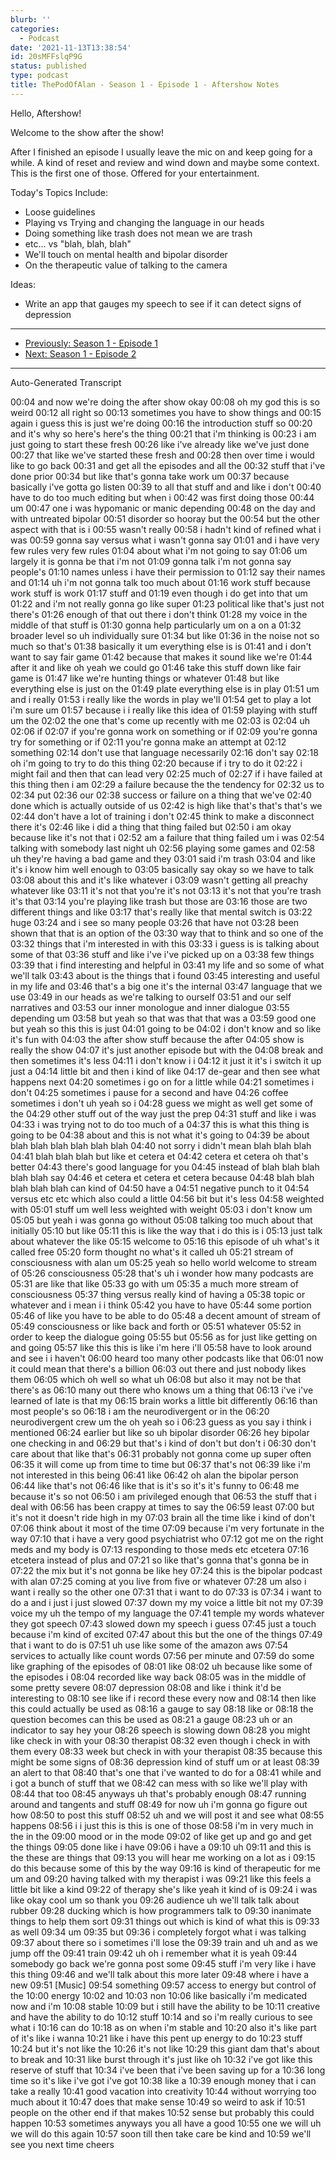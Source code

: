 ```yaml
---
blurb: ''
categories:
  - Podcast
date: '2021-11-13T13:38:54'
id: 20sMFFslqP9G
status: published
type: podcast
title: ThePodOfAlan - Season 1 - Episode 1 - Aftershow Notes
---
```


<YouTubeVideo id="aClqoHeKuYw" />

Hello, Aftershow! 

Welcome to the show after the show! 

After I finished an episode I usually leave the mic on and keep going for a while. A kind of reset and review and wind down and maybe some context. This is the first one of those. Offered for your entertainment.

Today's Topics Include: 

- Loose guidelines 
- Playing vs Trying and changing the language in our heads
- Doing something like trash does not mean we are trash
- etc... vs "blah, blah, blah"
- We'll touch on mental health and bipolar disorder 
- On the therapeutic value of talking to the camera

Ideas:

- Write an app that gauges my speech to see if it can detect signs of depression

---

- [Previously: Season 1 - Episode 1](/posts/20cqqoNF5mAd--thepodofalan--season-1--episode-1--show-notes)
- [Next: Season 1 - Episode 2](/posts/20sPk2lLN4n2--thepodofalan--season-1--episode-2--show-notes)

---

Auto-Generated Transcript

00:04
and now we're doing the after show okay
00:08
oh my god this is so weird
00:12
all right so
00:13
sometimes you have to show things and
00:15
again i guess this is just we're doing
00:16
the introduction stuff so
00:20
and it's why so here's here's the thing
00:21
that i'm thinking is
00:23
i am just going to start these fresh
00:26
like i've already like we've just done
00:27
that like we've started these fresh and
00:28
then over time i would like to go back
00:31
and get all the episodes and all the
00:32
stuff that i've done prior
00:34
but like that's gonna take work um
00:37
because basically i've gotta go listen
00:39
to all that stuff and and like i don't
00:40
have to do too much editing but when i
00:42
was first doing those
00:44
um
00:47
one i was hypomanic or manic depending
00:48
on the day and with untreated bipolar
00:51
disorder so hooray but the
00:54
but the other aspect with that is i
00:55
wasn't really
00:58
i hadn't kind of refined what i was
00:59
gonna say versus what i wasn't gonna say
01:01
and i have very few rules very few rules
01:04
about what i'm not going to say
01:06
um largely it is gonna be that i'm not
01:09
gonna talk i'm not gonna say people's
01:10
names unless i have their permission to
01:12
say their names and
01:14
uh i'm not gonna talk too much about
01:16
work stuff because work stuff is work
01:17
stuff and
01:19
even though i do get into that um
01:22
and i'm not really gonna go like super
01:23
political like that's just not there's
01:26
enough of that out there i don't think
01:28
my voice in the middle of that stuff is
01:30
gonna help particularly um on a on a
01:32
broader level so uh individually sure
01:34
but like
01:36
in the noise not so much so that's
01:38
basically it um everything else is is
01:41
and i don't want to say fair game
01:42
because that makes it sound like we're
01:44
after it and like oh yeah we could go
01:46
take this stuff down like fair game is
01:47
like we're hunting things or whatever
01:48
but like everything else is just on the
01:49
plate everything else is in play
01:51
um and i really
01:53
i really like the words in play we'll
01:54
get to play a lot i'm sure um
01:57
because i i really like this idea of
01:59
playing with stuff um the
02:02
the one that's come up recently with me
02:03
is
02:04
uh
02:06
if
02:07
if you're gonna work on something or if
02:09
you're gonna try for something or if
02:11
you're gonna make an attempt at
02:12
something
02:14
don't use that language necessarily
02:16
don't say
02:18
oh i'm going to try to do this thing
02:20
because if i try to do it
02:22
i might fail and then that can lead very
02:25
much of
02:27
if i have failed at this thing then i am
02:29
a failure because the the tendency for
02:32
us to
02:34
put
02:36
our
02:38
success or failure on a thing that we've
02:40
done which is actually outside of us
02:42
is high like that's that's that's we
02:44
don't have a lot of training i don't
02:45
think to make a disconnect there it's
02:46
like i did a thing that thing failed but
02:50
i am okay because like it's not that i
02:52
am a failure that thing failed um i was
02:54
talking with somebody last night uh
02:56
playing some games and
02:58
uh they're having a bad game and they
03:01
said i'm trash
03:04
and like it's i know him well enough to
03:05
basically say okay so we have to talk
03:08
about this and it's like whatever i
03:09
wasn't getting all preachy whatever like
03:11
it's not that you're it's not
03:13
it's not that you're trash it's that
03:14
you're playing like trash but those are
03:16
those are two different things and like
03:17
that's really like that mental switch is
03:22
huge
03:24
and i see so many people
03:26
that have not
03:28
been shown that that is an option of the
03:30
way that to think and so one of the
03:32
things that i'm interested in with this
03:33
i guess is is talking about some of that
03:36
stuff and like i've i've picked up on a
03:38
few things
03:39
that i find interesting and helpful in
03:41
my life and so some of what we'll talk
03:43
about is the things that i found
03:45
interesting and useful in my life and
03:46
that's a big one it's the internal
03:47
language that we use
03:49
in our heads as we're talking to ourself
03:51
and our self narratives and
03:53
our inner monologue and inner dialogue
03:55
depending um
03:58
but yeah so that was that that was a
03:59
good one but yeah so this this is just
04:01
going to be
04:02
i don't know and so like it's fun with
04:03
the after show stuff because the after
04:05
show is really the show
04:07
it's just another episode but with the
04:08
break and then sometimes it's less
04:11
i don't know i i
04:12
it just it it's i switch it up just a
04:14
little bit and then i kind of like
04:17
de-gear and then see what happens next
04:20
sometimes i go on for a little while
04:21
sometimes i don't
04:25
sometimes i pause for a second and have
04:26
coffee sometimes i don't uh yeah so i
04:28
guess we might as well get some of the
04:29
other stuff out of the way just the prep
04:31
stuff and like i was
04:33
i was trying not to do too much of a
04:37
this is what this thing is going to be
04:38
about and this is not what it's going to
04:39
be about blah blah blah blah blah blah
04:40
not sorry i didn't mean blah blah blah
04:41
blah blah blah but like et cetera et
04:42
cetera et cetera oh that's better
04:43
there's good language for you
04:45
instead of blah blah blah blah blah say
04:46
et cetera et cetera et cetera because
04:48
blah blah blah blah blah can kind of
04:50
have a
04:51
negative punch to it
04:54
versus etc etc which also could a little
04:56
bit but it's less
04:58
weighted with
05:01
stuff um well less weighted with weight
05:03
i don't know um
05:05
but yeah i was gonna go without
05:08
talking too much about that initially
05:10
but like
05:11
this is like the way that i do this is i
05:13
just talk about whatever the like
05:15
welcome to
05:16
this episode of uh what's it called free
05:20
form thought no what's it called uh
05:21
stream of consciousness with alan um
05:25
yeah so hello world welcome to stream of
05:26
consciousness
05:28
that's uh i wonder how many podcasts are
05:31
are like that like
05:33
go with um
05:35
a much more stream of consciousness
05:37
thing versus really kind of having a
05:38
topic or whatever and i mean i i think
05:42
you have to have
05:44
some portion
05:46
of like you have to be able to do
05:48
a decent amount of stream of
05:49
consciousness or like back and forth or
05:51
whatever
05:52
in order to keep the dialogue going
05:55
but
05:56
as for just like getting on and going
05:57
like this this is like i'm here i'll
05:58
have to look around and see i i haven't
06:00
heard too many other podcasts like that
06:01
now it could mean that there's a billion
06:03
out there and just nobody likes them
06:05
which oh well so what uh
06:08
but also it may not be that there's as
06:10
many out there who knows um a thing that
06:13
i've i've learned of late is that my
06:15
brain works a little bit differently
06:16
than most people's so
06:18
i am the neurodivergent or in the
06:20
neurodivergent crew um the oh yeah so i
06:23
guess as you say i think i mentioned
06:24
earlier but like so uh bipolar disorder
06:26
hey bipolar one checking in and
06:29
but that's i kind of don't but don't i
06:30
don't care about that like that's
06:31
probably not gonna come up super often
06:35
it will come up from time to time but
06:37
that's not
06:39
like i'm not interested in this being
06:41
like
06:42
oh alan the bipolar person
06:44
like that's not
06:46
like that is it's so it's it's funny to
06:48
me because it's so not
06:50
i am privileged enough that
06:53
the stuff that i deal with
06:56
has been crappy at times to say the
06:59
least
07:00
but it's not it doesn't ride high in my
07:03
brain all the time like i kind of don't
07:06
think about it most of the time
07:09
because i'm very fortunate in the way
07:10
that i have a very good psychiatrist who
07:12
got me on the right meds and my body is
07:13
responding to those meds etc etcetera
07:16
etcetera instead of plus and
07:21
so like that's gonna that's gonna be in
07:22
the mix but it's not gonna be like hey
07:24
this is the bipolar podcast with alan
07:25
coming at you live from five or whatever
07:28
um also i want i really so the other one
07:31
that i want to do
07:33
is
07:34
i want to do a and i just i just slowed
07:37
down my my voice a little bit not my
07:39
voice my uh the tempo of my language the
07:41
temple my words whatever they got speech
07:43
slowed down my speech i guess
07:45
just a touch because i'm kind of excited
07:47
about this but the one of the things
07:49
that i want to do is
07:51
uh use like some of the amazon aws
07:54
services to actually like count words
07:56
per minute and
07:59
do some like graphing of the episodes of
08:01
like
08:02
uh because like some of the episodes i
08:04
recorded like way back
08:05
was in the middle of some pretty severe
08:07
depression
08:08
and like i think it'd be interesting to
08:10
see like if i record these every now and
08:14
then like this could actually be used as
08:16
a gauge to say
08:18
like or
08:18
the question becomes can this be used as
08:21
a gauge
08:23
uh or an indicator to say hey your
08:26
speech is slowing down
08:28
you might like check in with your
08:30
therapist
08:32
even though i check in with them every
08:33
week but check in with your therapist
08:35
because this might be some signs of
08:36
depression kind of stuff um or at least
08:39
an alert to that
08:40
that's one that i've wanted to do for a
08:41
while and i got a bunch of stuff that we
08:42
can mess with so like we'll play with
08:44
that too
08:45
anyways uh that's probably enough
08:47
running around and tangents and stuff
08:49
for now uh i'm gonna go figure out how
08:50
to post this stuff
08:52
uh and we will post it and see what
08:55
happens
08:56
i i just this is this is one of those
08:58
i'm in very much in the in the
09:00
mood or in the mode
09:02
of like get up and go and get the things
09:05
done like i have
09:06
i have a
09:10
uh
09:11
and this is the these are things that
09:13
you will hear me working on a lot as i
09:15
do this because some of this by the way
09:16
is kind of therapeutic for me um and
09:20
having talked with my therapist i was
09:21
like this feels a little bit like a kind
09:22
of therapy she's like yeah it kind of is
09:24
i was like okay cool um so thank you
09:26
audience uh we'll talk talk about rubber
09:28
ducking which is how programmers talk to
09:30
inanimate things to help them sort
09:31
things out which is kind of what this is
09:33
as well
09:34
um
09:35
but
09:36
i completely forgot what i was talking
09:37
about there so i sometimes i'll lose the
09:39
train and uh and as we jump off the
09:41
train
09:42
uh oh i remember what it is yeah
09:44
somebody go back we're gonna post some
09:45
stuff i'm very like i have this thing
09:46
and we'll talk about this more later
09:48
where i have a new
09:51
[Music]
09:54
something
09:57
access to energy but control of the
10:00
energy
10:02
and
10:03
non
10:06
like basically i'm medicated now and i'm
10:08
stable
10:09
but i still have the ability to be
10:11
creative and have the ability to do
10:12
stuff
10:14
and so i'm really curious to see what i
10:16
can do
10:18
as on when i'm stable and
10:20
also it's like part of it's like i wanna
10:21
like i have this pent up energy to do
10:23
stuff
10:24
but it's not like the
10:26
it's not like
10:29
this giant dam that's about to break and
10:31
like burst through it's just like oh
10:32
i've got like this reserve of stuff that
10:34
i've been that i've been saving up for a
10:36
long time so it's like i've got i've got
10:38
like a
10:39
enough money that i can take a really
10:41
good vacation into creativity
10:44
without worrying too much about it
10:47
does that make sense
10:49
so weird to ask if
10:51
people on the other end if that makes
10:52
sense but probably this could happen
10:53
sometimes anyways you all have a good
10:55
one we will uh we will do this again
10:57
soon till then take care be kind and
10:59
we'll see you next time cheers



